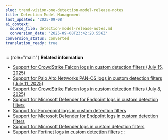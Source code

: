 ```yaml
---
slug: trend-vision-one-detection-model-release-notes
title: Detection Model Management
last_updated: '2025-09-08'
ai_context:
  source_file: detection-model-release-notes.md
  conversion_date: '2025-09-08T23:42:20.556Z'
conversion_status: converted
translation_ready: true
---
```


::: {role="main"}
**Related information**

- [Support for CrowdStrike Falcon logs in custom detection filters (July 15, 2025)](rn-dmm-250715.mdx)
- [Support for Palo Alto Networks PAN-OS logs in custom detection filters (July 11, 2025)](rn-dmm-250711.mdx)
- [Support for CrowdStrike Falcon logs in custom detection filters (July 8, 2025)](rn-dmm-20250708.mdx)
- [Support for Microsoft Defender for Endpoint logs in custom detection filters](rn-dmm-mde-0602.mdx)
- [Support for Forcepoint logs in custom detection filters](rn-dmm-forcepoint.mdx)
- [Support for Microsoft Defender for Endpoint logs in custom detection filters](rn-dmm-mde-logs.mdx)
- [Support for Microsoft Defender logs in custom detection filters](ms-defender-support-cdf.mdx)
- [Support for Fortinet logs in custom detection filters](fortinet-logs-support-cdf.mdx)
:::

